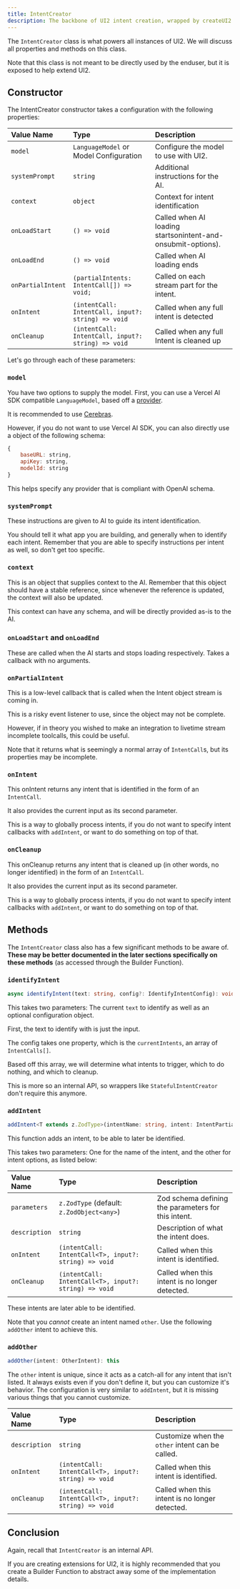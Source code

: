 ```yaml
---
title: IntentCreator
description: The backbone of UI2 intent creation, wrapped by createUI2
---
```


The `IntentCreator` class is what powers all instances of UI2. We will discuss all properties and methods on this class.

Note that this class is not meant to be directly used by the enduser, but it is exposed to help extend UI2.

## Constructor

The IntentCreator constructor takes a configuration with the following properties:

| Value Name        | Type                                               | Description                                                  |
| :---------------- | :------------------------------------------------- | :----------------------------------------------------------- |
| `model`           | `LanguageModel` or Model Configuration             | Configure the model to use with UI2.                         |
| `systemPrompt`    | `string`                                           | Additional instructions for the AI.                          |
| `context`         | `object`                                           | Context for intent identification                            |
| `onLoadStart`     | `() => void`                                       | Called when AI loading startsonintent-and-onsubmit-options). |
| `onLoadEnd`       | `() => void`                                       | Called when AI loading ends                                  |
| `onPartialIntent` | `(partialIntents: IntentCall[]) => void;`          | Called on each stream part for the intent.                   |
| `onIntent`        | `(intentCall: IntentCall, input?: string) => void` | Called when any full intent is detected                      |
| `onCleanup`       | `(intentCall: IntentCall, input?: string) => void` | Called when any full Intent is cleaned up                    |

Let's go through each of these parameters:

### `model`

You have two options to supply the model. First, you can use a Vercel AI SDK compatible `LanguageModel`, based off a [provider](https://ai-sdk.dev/providers/ai-sdk-providers).

It is recommended to use [Cerebras](https://ai-sdk.dev/providers/ai-sdk-providers/cerebras).

However, if you do not want to use Vercel AI SDK, you can also directly use a object of the following schema:

```js
{
    baseURL: string,
    apiKey: string,
    modelId: string
}
```

This helps specify any provider that is compliant with OpenAI schema.

### `systemPrompt`

These instructions are given to AI to guide its intent identification.

You should tell it what app you are building, and generally when to identify each intent. Remember that you are able to specify instructions per intent as well, so don't get too specific.

### `context`

This is an object that supplies context to the AI. Remember that this object should have a stable reference, since whenever the reference is updated, the context will also be updated.

This context can have any schema, and will be directly provided as-is to the AI.

### `onLoadStart` and `onLoadEnd`

These are called when the AI starts and stops loading respectively. Takes a callback with no arguments.

### `onPartialIntent`

This is a low-level callback that is called when the Intent object stream is coming in.

This is a risky event listener to use, since the object may not be complete.

However, if in theory you wished to make an integration to livetime stream incomplete toolcalls, this could be useful.

Note that it returns what is seemingly a normal array of `IntentCall`s, but its properties may be incomplete.

### `onIntent`

This onIntent returns any intent that is identified in the form of an `IntentCall`.

It also provides the current input as its second parameter.

This is a way to globally process intents, if you do not want to specify intent callbacks with `addIntent`, or want to do something on top of that.

### `onCleanup`

This onCleanup returns any intent that is cleaned up (in other words, no longer identified) in the form of an `IntentCall`.

It also provides the current input as its second parameter.

This is a way to globally process intents, if you do not want to specify intent callbacks with `addIntent`, or want to do something on top of that.

## Methods

The `IntentCreator` class also has a few significant methods to be aware of. **These may be better documented in the later sections specifically on these methods** (as accessed through the Builder Function).

### `identifyIntent`

```ts
async identifyIntent(text: string, config?: IdentifyIntentConfig): void
```

This takes two parameters: The current `text` to identify as well as an optional configuration object.

First, the text to identify with is just the input.

The config takes one property, which is the `currentIntents`, an array of `IntentCalls[]`.

Based off this array, we will determine what intents to trigger, which to do nothing, and which to cleanup.

This is more so an internal API, so wrappers like `StatefulIntentCreator` don't require this anymore.

### `addIntent`

```ts
addIntent<T extends z.ZodType>(intentName: string, intent: IntentPartialOptional<T>): this
```

This function adds an intent, to be able to later be identified.

This takes two parameters: One for the name of the intent, and the other for intent options, as listed below:

| Value Name    | Type                                                                     | Description                                         |
| :------------ | :----------------------------------------------------------------------- | :-------------------------------------------------- |
| `parameters`  | `z.ZodType` (default: `z.ZodObject<any>`)                                | Zod schema defining the parameters for this intent. |
| `description` | `string`                                                                 | Description of what the intent does.                |
| `onIntent`    | `(intentCall: IntentCall<T>, input?: string) => void` | Called when this intent is identified.              |
| `onCleanup`   | `(intentCall: IntentCall<T>, input?: string) => void`                    | Called when this intent is no longer detected.      |

These intents are later able to be identified.

Note that you _cannot_ create an intent named `other`. Use the following `addOther` intent to achieve this.

### `addOther`

```ts
addOther(intent: OtherIntent): this
```

The `other` intent is unique, since it acts as a catch-all for any intent that isn't listed. It always exists even if you don't define it, but you can customize it's behavior. The configuration is very similar to `addIntent`, but it is missing various things that you cannot customize.

| Value Name    | Type                                                                     | Description                                      |
| :------------ | :----------------------------------------------------------------------- | :----------------------------------------------- |
| `description` | `string`                                                                 | Customize when the `other` intent can be called. |
| `onIntent`    | `(intentCall: IntentCall<T>, input?: string) => void` | Called when this intent is identified.           |
| `onCleanup`   | `(intentCall: IntentCall<T>, input?: string) => void`                    | Called when this intent is no longer detected.   |

## Conclusion

Again, recall that `IntentCreator` is an internal API.

If you are creating extensions for UI2, it is highly recommended that you create a Builder Function to abstract away some of the implementation details.
